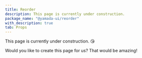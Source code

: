```yaml
---
title: Reorder
description: This page is currently under construction.
package_name: "@yamada-ui/reorder"
with_description: true
tab: Props
---
```


This page is currently under construction. 😘

Would you like to create this page for us? That would be amazing!
